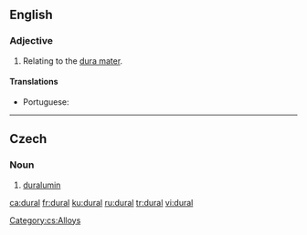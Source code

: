 ==English==

===Adjective===
{{en-adj|-}}

# {{context|anatomy|lang=en}} Relating to the [[dura mater]].

====Translations====
{{trans-top|relating to the dura mater}}
* Portuguese: {{t|pt|dural}}
{{trans-mid}}
{{trans-bottom}}

----

==Czech==

===Noun===
{{cs-noun|g=m}}

# [[duralumin]]

[[Category:cs:Alloys]]

[[ca:dural]]
[[fr:dural]]
[[ku:dural]]
[[ru:dural]]
[[tr:dural]]
[[vi:dural]]